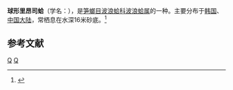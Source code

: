 {{Speciesbox
| genus = Lyonsia
| species = kawamurai
| authority = Habe, 1952
}}
'''球形里昂司蛤'''（学名：''{{lang|la|Lyonsia kawamurai}}''），是[[笋螂目|笋螂目]][[波浪蛤科|波浪蛤科]][[波浪蛤属|波浪蛤属]]的一种。主要分布于[[韩国|韩国]]、[[中国大陆|中国大陆]]，常栖息在水深16米砂底。<ref>{{cite web|url=http://shell.sinica.edu.tw/chinese/shellbase_detail.php?science_no=3929|title=国际贝库：球形里昂司蛤|publisher=台湾贝类资料库|accessdate=2009-08-11|archive-date=2016-03-04|archive-url=https://web.archive.org/web/20160304111759/http://shell.sinica.edu.tw/chinese/shellbase_detail.php?science_no=3929|dead-url=no}}</ref>

== 参考文献 ==
{{reflist}}
{{taxonbar}}

{{DEFAULTSORT:Lyonsia kawamurai}}
[[Category:波浪蛤属|Q]]
[[Category:1952年描述的动物|Q]]